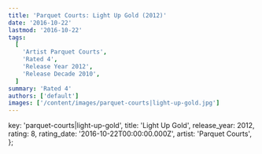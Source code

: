 ```yaml
---
title: 'Parquet Courts: Light Up Gold (2012)'
date: '2016-10-22'
lastmod: '2016-10-22'
tags:
  [
    'Artist Parquet Courts',
    'Rated 4',
    'Release Year 2012',
    'Release Decade 2010',
  ]
summary: 'Rated 4'
authors: ['default']
images: ['/content/images/parquet-courts|light-up-gold.jpg']
---
```


  key: 'parquet-courts|light-up-gold',
  title: 'Light Up Gold',
  release_year: 2012,
  rating: 8,
  rating_date: '2016-10-22T00:00:00.000Z',
  artist: 'Parquet Courts',
};

<MusicRating data={data} />
